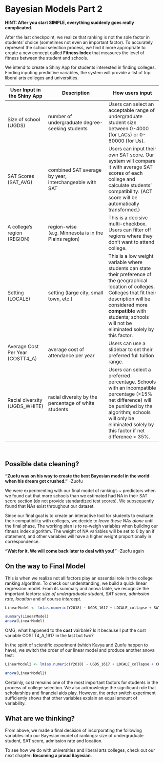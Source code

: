 # Bayesian Models Part 2

**HINT: After you start SIMPLE, everything suddenly goes really complicated.**

After the last checkpoint, we realize that ranking is not the sole factor in students' choice (sometimes not even an important factor). To accurately represent the school selection process, we find it more appropriate to create a new concept called **Fitness Index** that measures the level of fitness between the student and schools.

We intend to create a Shiny App for students interested in finding colleges. Finding inputing predictive variables, the system will provide a list of top liberal arts colleges and universities.

User Input in the Shiny App       | Description                                             | How users input
----------------------------------| --------------------------------------------------------|--------------------------------------------------
Size of school (UGDS)             | number of undergraduate degree-seeking students         | Users can select an acceptable range of undergraduate student size between 0-4000 (for LACs) or 0-60000 (for Us).
SAT Scores (SAT_AVG)              | combined SAT average by year, interchangeable with SAT  | Users can input their own SAT score. Our system will compare it with average SAT scores of each college and calculate students' compatibility. (ACT score will be automatically transformed.)
A college's region (REGION)       | region-wise (e.g. Minnesota is in the Plains region)    | This is a decisive multi-checkbox. Users can filter off regions where they don't want to attend college.
Setting (LOCALE)                  | setting (large city, small town, etc.)                  | This is a low weight variable where students can state their preference of the geographical location of colleges. Colleges that fit their description will be considered more **compatible** with students; schools will not be eliminated solely by this factor.
Average Cost Per Year (COSTT4_A)  | average cost of attendance per year                     | Users can use a slidebar to set their preferred full tuition range.
Racial diversity (UGDS_WHITE)     | racial diversity by the percentage of white students    | Users can select a preferred percentage. Schools with an incompatible percentage (>15% net difference) will be punished by the algorithm; schools will only be eliminated solely by this factor if net difference > 35%.

&nbsp;

## Possible data cleaning?

**"Zuofu was on his way to create the best Bayesian model in the world when his dream got crushed."** 
--Zuofu

We were experimenting with our final model of rankings ~ predictors when we found out that more schools than we estimated had NA in their SAT score section (do not provide standardized test scores). We subsequently found that NAs exist throughout our dataset. 

Since our final goal is to create an interactive tool for students to evaluate their compatibility with colleges, we decide to *leave these NAs alone* until the final phase. The working plan is to re-weigh variables when building our fitness index algorithm. The weight of NA variables will be set to $0$ by an if statement, and other variables will have a higher weight proportionally in correspondence.

**"Wait for it. We will come back later to deal with you!"** --Zuofu again

## On the way to Final Model

This is when we realize not all factors play an essential role in the college ranking algorithm. To check our understanding, we build a quick linear regression model. From its summary and anova table, we recognize the important factors: *size of undergraduate student*, *SAT score*, *admission rate*, *location* and of course *intercept*.

```r
LinearModel <- lm(as.numeric(Y2018) ~ UGDS_1617 + LOCALE_collapse + SAT_AVG_1617 + ADM_RATE_1617 + COSTT4_A_1617 + UGDS_WHITE_1617, fullUniversity)
```

```r
summary(LinearModel)
anova(LinearModel)
```

OMG, what happened to the **cost** vairbale? Is it because I put the cost variable COSTT4_A_1617 in the last but two?

In the spirit of scientific experiment (which Kavya and Zuofu happen to have), we switch the order of our linear model and produce another anova test:

```r
LinearModel2 <- lm(as.numeric(Y2018) ~ UGDS_1617 + LOCALE_collapse + COSTT4_A_1617 + SAT_AVG_1617 + ADM_RATE_1617 + UGDS_WHITE_1617, fullUniversity)
```

```r
anova(LinearModel2)
```

Certainly, cost remains one of the most important factors for students in the process of college selection. We also acknowledge the significant role that scholarships and financial aids play. However, the order switch experiment sufficiently shows that other variables explain an equal amount of variability.

## What are we thinking?

From above, we made a final decision of incorporating the following variables into our Bayesian model of rankings: size of undergraduate student, SAT score, admission rate and location.

To see how we do with universities and liberal arts colleges, check out our next chapter: **Becoming a proud Bayesian**.


